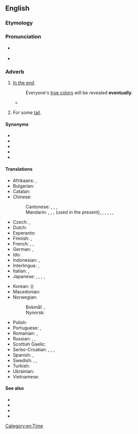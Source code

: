 ==English==

===Etymology===
{{PIE root|en|gʷem}}
{{suffix|eventual|ly|lang=en}}

===Pronunciation===
* {{a|UK}} {{IPA|/ɪ.ˈvɛn.t͡ʃuː.ə.li/|/ɪ.ˈvɛn.tjʊ.li/|lang=en}}
* {{a|US}} {{IPA|/ɪ.ˈvɛn.t͡ʃu.ə.li/|/ɪ.ˈvɛn.t͡ʃu.li/|lang=en}}

===Adverb===
{{en-adv|-}}

# [[in the end|In the end]].
#: Everyone's [[show one's true colors|true colors]] will be revealed '''eventually'''.
#* {{quote-text|year=2004|author={{w|Chris Wallace (journalist)|Chris Wallace}}|title=Character: Profiles in Presidential Courage|passage=It had taken nine years from the evening that Truman first showed up with a pie plate at her mother's door, but his dogged perseverance '''eventually''' won him the hand of his boyhood Sunday school crush.}}
# {{lb|en|mathematics|of a sequence}} For some [[tail]].

====Synonyms====
* {{l|en|at last}}
* {{l|en|finally}}
* {{l|en|yet}}
* {{l|en|ultimately}}
* {{l|en|in the end}}

====Translations====
{{trans-top|in the end}}
* Afrikaans: {{t+|af|uiteindelik}}, {{t|af|ten slotte}}
* Bulgarian: {{t+|bg|накра́я}}
* Catalan: {{t|ca|finalment}}
* Chinese:
*: Cantonese: {{t+|cmn|最後|tr=ceoi3 hau6}}, {{t+|cmn|終於|tr=ci2 zung1}}, {{t+|cmn|始終|tr=ci2 zung1}}, {{t+|cmn|終須|tr=zung1 seoi1}}
*: Mandarin: {{t+|cmn|最後}}, {{t+|cmn|最后|tr=zuìhòu}}, {{t+|cmn|終於}}, {{t+|cmn|终于|tr=zhōngyú}} (used in the present), {{t+|cmn|終究}}, {{t+|cmn|终究|tr=zhōngjiǔ}}, {{t+|cmn|終歸}}, {{t+|cmn|终归|tr=zhōngguī}}, {{t+|cmn|始終}}, {{t+|cmn|始终|tr=shǐzhōng}}
* Czech: {{t+|cs|konečně}}, {{t+|cs|nakonec}}
* Dutch: {{t+|nl|uiteindelijk}}
* Esperanto: {{t+|eo|fine}}
* Finnish: {{t+|fi|lopulta}}, {{t|fi|viimeinkin}}
* French: {{t+|fr|finalement}}, {{t+|fr|à terme}}, {{t+|fr|à la fin}}
* German: {{t+|de|schließlich}}, {{t+|de|letztendlich}}
* Ido: {{t+|io|tandem}}
* Indonesian: {{t+|id|akhirnya}}, {{t|id|[[pada]] [[akhirnya]]}}
* Interlingua: {{t|ia|finalmente}}, {{t|ia|al fin}}
* Italian: {{t|it|alla fine}}, {{t+|it|infine}}
* Japanese: {{t|ja|とうとう|tr=tōtō}}, {{t|ja|結局|tr=けっきょく, kekkyoku}}, {{t+|ja|ついに|tr=tsui-ni}}, {{t+|ja|最終的|alt=最終的に|tr=さいしゅうてきに, saishūteki ni}}, {{t|ja|やっと|tr=yatto}}
{{trans-mid}}
* Korean: {{t+|ko|결국}} ({{t+|ko|結局}})
* Macedonian: {{t|mk|на кра́јот}}
* Norwegian: {{t|no|omsider}}
*: Bokmål: {{t|nb|til slutt}}, {{t+|nb|etter hvert}}
*: Nynorsk: {{t|nn|til slutt}}
* Polish: {{t+|pl|w końcu}}
* Portuguese: {{t+|pt|finalmente}}, {{t+|pt|enfim}}
* Romanian: {{t|ro|în fine}}, {{t|ro|la urma urmei}}
* Russian: {{t+|ru|в конце́ концо́в}}, {{t|ru|в коне́чном счёте}}, {{t+|ru|в ито́ге}}
* Scottish Gaelic: {{t|gd|aig a' cheann thall}}
* Serbo-Croatian: {{t+|sh|eventualno}}, {{t+|sh|konačno}}, {{t|sh|na kraju}}, {{t|sh|na koncu}}
* Spanish: {{t|es|al final}}, {{t+|es|finalmente}}
* Swedish: {{t+|sv|så småningom}}, {{t+|sv|slutligen}}, {{t+|sv|till slut}}
* Turkish: {{t+|tr|sonunda}}
* Ukrainian: {{t+|uk|зре́штою}}
* Vietnamese: {{t+|vi|cuối cùng}}
{{trans-bottom}}

====See also====
* {{l|en|frequently}}
* {{l|en|one day}}
* {{l|en|some day}}
* {{l|en|sooner or faster}}

[[Category:en:Time]]